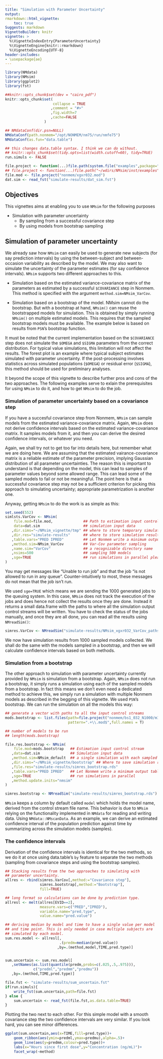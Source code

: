 ```yaml
---
title: "Simulation with Parameter Uncertainty"
output:
rmarkdown::html_vignette:
    toc: true
Suggests: markdown
VignetteBuilder: knitr
vignette: >
  %\VignetteIndexEntry{ParameterUncertainty}
  %\VignetteEngine{knitr::rmarkdown}
  %\VignetteEncoding{UTF-8}
header-includes:
- \usepackage{ae}
---
```


```r
library(NMdata)
library(NMsim)
library(ggplot2)
library(fst)

##knitr::opts_chunk$set(dev = "cairo_pdf")
knitr::opts_chunk$set(
                      collapse = TRUE
                     ,comment = "#>"
                     ,fig.width=7
                     ,cache=FALSE
                  )

## NMdataConf(dir.psn=NULL)
NMdataConf(path.nonmem="/opt/NONMEM/nm75/run/nmfe75")
NMdataConf(as.fun="data.table")

## this changes data.table syntax. I think we can do without.
## knitr::opts_chunk$set(tidy.opts=list(width.cutoff=60), tidy=TRUE)
run.simuls <- FALSE

file.project <- function(...)file.path(system.file("examples",package="NMsim"),...)
## file.project <- function(...)file.path("~/wdirs/NMsim/inst/examples",...)
file.mod <- file.project("nonmem/xgxr032.mod")
dat.sim <- read_fst("simulate-results/dat_sim.fst")
```

## Objectives
This vignettes aims at enabling you to use `NMsim` for the following purposes

* Simulation with parameter uncertainty
  - By sampling from a successful covariance step
  - By using models from bootstrap sampling

## Simulation of parameter uncertainty
We already saw how `NMsim` can easily be used to generate new subjects
(for say prediction intervals) by using the between-subject and
between-occasion variability as described by the model. We may also
want to simulate the uncertainty of the parameter estimates (for say
confidence intervals). `NMsim` supports two different approaches to
this. 

* Simulation based on the estimated variance-covariance matrix of the
parameters as estimated by a successful `$COVARIANCE` step in Nonmem. This method is specified with the argument `method.sim=NMsim_VarCov`.

* Simulation based on a bootstrap of the model. NMsim cannot do the bootstrap. But with a bootstrap at hand, `NMsim()` can reuse the bootstrapped models for simulation. This is obtained by simply running `NMsim()` on multiple estimated models. This requires that the sampled bootstrap models must be available. The example below is based on results from `PSN`'s bootstrap
function.

It must be noted that the current implementation based on the `$COVARIANCE` step does not simulate the `$OMEGA` and `$SIGMA` parameters from the correct distribution. For typical value simulations, this limitation will not affect the results. The forest plot is an example where typical subject estimates simulated with parameter uncertainty. If the post-processing involves statistics across simulated populations (`$OMEGA`) or residual error  (`$SIGMA`), this method should be used for preliminary analyses.

It beyond the scope of this vignette to describe further pros and cons
of the two approaches. The following examples serve to exlain the
prerequisites for using `NMsim` to do it, and how to get
`NMsim` to do the job.



### Simulation of parameter uncertainty based on a covariance step
If you have a succesful covariance step from Nonmem, `NMsim` can
sample models from the estimated variance-covariance matrix. Again,
`NMsim` does not derive confidence intervals based on the estimated
variance-covariance matrix. It samples models from it, and then you
can derive the desired confidence intervals, or whatever you need.

Again, we shall try not to get too far into details here, but remember
what we are doing here. We are assuming that the estimated
vairance-covariance matrix is a reliable estimate of the parameter
precision, implying Gaussian distribution of all parameter
uncertainties. The reason this is important to understand is that
depending on the model, this can lead to samples of parameter values
beyond some allowed range. This can lead some of the sampled models to
fail or not be meaningful. The point here is that a successful
covariance step may not be a sufficient criterion for picking this
approach to simulating uncertainty; appropriate parametrization is
another one.

Anyway, getting `NMsim` to do the work is as simple as this:


```r
set.seed(552)
simlsts.VarCov <- NMsim(
    file.mod=file.mod,              ## Path to estimation input control stream
    data=dat.sim                    ## simulation input data
   ,dir.sims="~/NMsim_vignette/tmp" ## where to store temporary simulation files
   ,dir.res="simulate-results"      ## where to store simulation results files
   ,table.vars="PRED IPRED"         ## Let Nonmem write a minimum output table
   ,method.sim=NMsim_VarCov         ## Var-Cov parameter sampling
   ,name.sim="VarCov"               ## a recognizable directory name
   ,nsims=500                       ## sampling 500 models
   ,sge=TRUE                        ## run simulations in parallel please
)

```

You may get messages like "Unable to run job" and that the job "is not
allowed to run in any queue". Counter-intuitively to most, these
messages do not mean that the job isn't run.

We used `sge=TRUE` which means we are sending the 1000 generated jobs
to the queuing system. In this case, `NMsim` does not track the
execution of the jobs and does hence not collect the results once they
are done. Instead it returns a small data.frame with the paths to
where all the simulation output control streams will be written. You
have to check the status of the jobs manually, and once they are all
done, you can read all the results using `NMreadSim()`:

```r
simres.VarCov <- NMreadSim("simulate-results/NMsim_xgxr032_VarCov_paths.rds")
```


We now have simulation results from 1000 sampled models collected. We
shall do the same with the models sampled in a bootstrap, and then we
will calculate confidence intervals based on both methods.



### Simulation from a bootstrap
The other approach to simulation with parameter uncertainty currently
provided by `NMsim` is simulation from a bootstrap. Again, `NMsim`
does not run a bootstrap, it simply runs a simulation using each of
the sampled models from a bootstrap. In fact this means we don't even
need a dedicated method to achieve this, we simply run a simulation
with multiple Nonmem models as described in the begging of this
vignette. We used `PSN`'s bootstrap. We can run the simulation on all the models this way:


```r
## generate a vector with paths to all the input control streams
mods.bootstrap <- list.files(path=file.project("nonmem/bs1_032_N1000/m1"),
                             pattern=".+\\.mod$",full.names = T)

## number of models to be run
## length(mods.bootstrap)

file.res.bootstrap <- NMsim(
    file.mod=mods.bootstrap   ## Estimation input control stream
   ,data=dat.sim              ## Simulation input data
   ,method.sim=NMsim_default  ## a single simulation with each sampled model
   ,dir.sims="~/NMsim_vignette/bootstrap" ## Where to save simulation results
   ,file.res="simulate-results/simres_bootstrap.rds"
   ,table.vars="PRED IPRED"   ## Let Nonmem write a minimum output table
   ,sge=TRUE                  ## run simulations in parallel
   ,method.update.inits="nmsim"
)

```

```r
simres.bootstrap <- NMreadSim("simulate-results/simres_bootstrap.rds")
```

`NMsim` keeps a column by default called `model` which holds the model name, derived from the control stream file name. This behavior is due to `NMsim` relying on the functionality implemented in `NMdata` for reading and writing data. Using `NMdata::NMscanData`. As an example, we can derive an estimated confidence interval of the population prediction against time by summarizing across the simulation models (samples). 


### The confidence intervals
Derivation of the confidence intervals is identical for the two methods, so we do it at once using data.table's `by` feature to separate the two methods (sampling from covariance steps and using the bootstrap samples).


```r
## Stacking results from the two approaches to simulating with
## parameter uncertainty.
allres <- rbind(simres.VarCov[,method:="Covariance step"],
                simres.bootstrap[,method:="Bootstrap"],
                fill=TRUE)

## long format so calculations can be done by prediction type.
allresl <- melt(allres[EVID==2],
                measure.vars=c("PRED","IPRED"),
                variable.name="pred.type",
                value.name="pred.value")

## deriving median by model and time to have a single value per model
## and time point. This is only needed in case multiple subjects are
## simulated by each model.
sum.res.model <- allresl[,
                         .(predm=median(pred.value))
                        ,by=.(method,model,TIME,pred.type)]


sum.uncertain <- sum.res.model[
   ,setNames(as.list(quantile(predm,probs=c(.025,.5,.975))),
             c("predml","predmm","predmu"))
   ,by=.(method,TIME,pred.type)]

```
```r
file.fst <- "simulate-results/sum_uncertain.fst"
if(run.simuls){
    write_fst(sum.uncertain,path=file.fst)
} else {
    sum.uncertain <- read_fst(file.fst,as.data.table=TRUE)
}
```

Plotting the two next to each other. For this simple model with a
smooth covariance step the two confidence intervals are very
similar. If you look hard, you can see minor differences.


```r
ggplot(sum.uncertain,aes(x=TIME,fill=pred.type))+
    geom_ribbon(aes(ymin=predml,ymax=predmu),alpha=.5)+
    geom_line(aes(y=predmm,colour=pred.type))+
    labs(x="Hours since first dose",y="Concentration (ng/mL)")+
    facet_wrap(~method)

```



